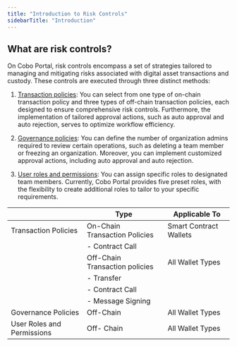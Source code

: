 ```yaml
---
title: "Introduction to Risk Controls"
sidebarTitle: "Introduction"
---
```


## What are risk controls?

On Cobo Portal, risk controls encompass a set of strategies tailored to managing and mitigating risks associated with digital asset transactions and custody. These controls are executed through three distinct methods:

1. [Transaction policies](/portal/risk-controls/off-chain-tx-types): You can select from one type of on-chain transaction policy and three types of off-chain transaction policies, each designed to ensure comprehensive risk controls. Furthermore, the implementation of tailored approval actions, such as auto approval and auto rejection, serves to optimize workflow efficiency.

2. [Governance policies](/portal/organization/governance-intro): You can define the number of organization admins required to review certain operations, such as deleting a team member or freezing an organization. Moreover, you can implement customized approval actions, including auto approval and auto rejection.

3. [User roles and permissions](/portal/organization/roles-and-permissions): You can assign specific roles to designated team members. Currently, Cobo Portal provides five preset roles, with the flexibility to create additional roles to tailor to your specific requirements.

|                            | Type                                  | Applicable To          |
| -------------------------- | ------------------------------------- |----------------------- |
| Transaction Policies       | On-Chain Transaction Policies         | Smart Contract Wallets |
|                            |  - Contract Call                      |                        |
|                            | Off-Chain Transaction policies        | All Wallet Types       |
|                            |  - Transfer                           |                        |
|                            |   - Contract Call                     |                        |
|                            |  - Message Signing                    |                        |
| Governance Policies        | Off-Chain                             | All Wallet Types       |
| User Roles and Permissions | Off- Chain                            | All Wallet Types       |
